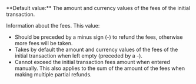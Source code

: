   

  

  
<ParamField body="Fees" type="object" >   
**Default value:** The amount and currency values of the fees of the initial transaction.

Information about the fees. This value:  
- Should be preceded by a minus sign (-) to refund the fees, otherwise more fees will be taken.  
- Takes by default the amount and currency values of the fees of the initial transaction when left empty (preceded by a -).  
- Cannot exceed the initial transaction fees amount when entered manually. This also applies to the sum of the amount of the fees when making multiple partial refunds.   

<Expandable title="properties">  
<Amount1 />  
  
<Currency14 />  
  

</Expandable> 
</ParamField>